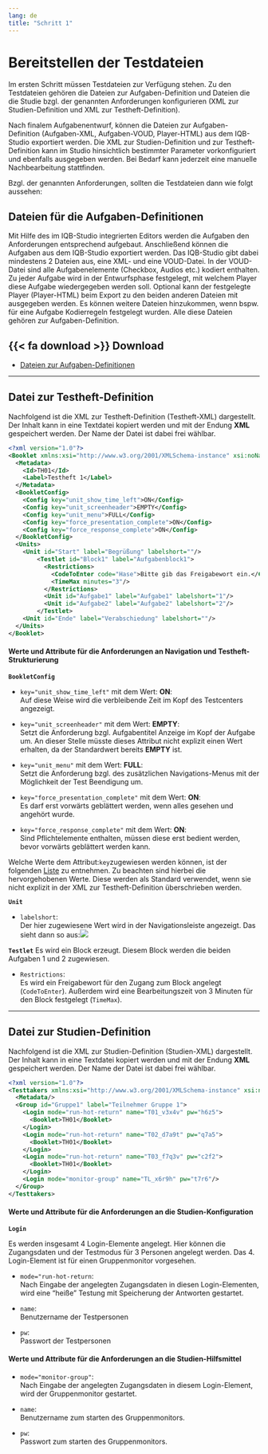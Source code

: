 ```yaml
---
lang: de
title: "Schritt 1"
---
```


# Bereitstellen der Testdateien

Im ersten Schritt müssen Testdateien zur Verfügung stehen. Zu den Testdateien gehören die Dateien zur Aufgaben-Definition und Dateien die die Studie bzgl. der genannten Anforderungen konfigurieren (XML zur Studien-Definition und XML zur Testheft-Definition).

Nach finalem Aufgabenentwurf, können die Dateien zur Aufgaben-Definition (Aufgaben-XML, Aufgaben-VOUD, Player-HTML) aus dem IQB-Studio exportiert werden. Die XML zur Studien-Definition und zur Testheft-Definition kann im Studio hinsichtlich bestimmter Parameter vorkonfiguriert und ebenfalls ausgegeben werden. Bei Bedarf kann jederzeit eine manuelle Nachbearbeitung stattfinden.

Bzgl. der genannten Anforderungen, sollten die Testdateien dann wie folgt aussehen:

## Dateien für die Aufgaben-Definitionen 

Mit Hilfe des im IQB-Studio integrierten Editors werden die Aufgaben den Anforderungen entsprechend aufgebaut. Anschließend können die Aufgaben aus dem IQB-Studio exportiert werden. Das IQB-Studio gibt dabei mindestens 2 Dateien aus, eine XML- und eine VOUD-Datei. In der VOUD-Datei sind alle Aufgabenelemente (Checkbox, Audios etc.) kodiert enthalten. Zu jeder Aufgabe wird in der Entwurfsphase festgelegt, mit welchem Player diese Aufgabe wiedergegeben werden soll. Optional kann der festgelegte Player (Player-HTML) beim Export zu den beiden anderen Dateien mit ausgegeben werden. Es können weitere Dateien hinzukommen, wenn bspw. für eine Aufgabe Kodierregeln festgelegt wurden. Alle diese Dateien gehören zur Aufgaben-Definition.

::: {.callout-note icon=false}
## {{< fa download >}} Download

* [Dateien zur Aufgaben-Definitionen](Beispiel-Aufgaben.zip)
:::

---

## Datei zur Testheft-Definition

Nachfolgend ist die XML zur Testheft-Definition (Testheft-XML) dargestellt. Der Inhalt kann in eine Textdatei kopiert werden und mit der Endung **XML** gespeichert werden. Der Name der Datei ist dabei frei wählbar.

```.xml
<?xml version="1.0"?>
<Booklet xmlns:xsi="http://www.w3.org/2001/XMLSchema-instance" xsi:noNamespaceSchemaLocation="https://raw.githubusercontent.com/iqb-berlin/testcenter/14.14.0/definitions/vo_Booklet.xsd">
  <Metadata>
    <Id>TH01</Id>
    <Label>Testheft 1</Label>
  </Metadata>
  <BookletConfig>
    <Config key="unit_show_time_left">ON</Config>
    <Config key="unit_screenheader">EMPTY</Config>
    <Config key="unit_menu">FULL</Config>
    <Config key="force_presentation_complete">ON</Config>
    <Config key="force_response_complete">ON</Config>
  </BookletConfig>
  <Units>
    <Unit id="Start" label="Begrüßung" labelshort=""/>
    	<Testlet id="Block1" label="Aufgabenblock1">
          <Restrictions>
            <CodeToEnter code="Hase">Bitte gib das Freigabewort ein.</CodeToEnter>
            <TimeMax minutes="3"/>
          </Restrictions>
          <Unit id="Aufgabe1" label="Aufgabe1" labelshort="1"/>
          <Unit id="Aufgabe2" label="Aufgabe2" labelshort="2"/>
	    </Testlet>
    <Unit id="Ende" label="Verabschiedung" labelshort=""/>
  </Units>
</Booklet>

```
#### Werte und Attribute für die Anforderungen an Navigation und Testheft-Strukturierung

**`BookletConfig`**

* `key="unit_show_time_left"` mit dem Wert: **ON**:<br>
Auf diese Weise wird die verbleibende Zeit im Kopf des Testcenters angezeigt.

* `key="unit_screenheader"` mit dem Wert: **EMPTY**:<br>
Setzt die Anforderung bzgl. Aufgabentitel Anzeige im Kopf der Aufgabe um. An dieser Stelle müsste dieses Attribut nicht explizit einen Wert erhalten, da der Standardwert bereits **EMPTY** ist.

* `key="unit_menu"` mit dem Wert: **FULL**:<br>
Setzt die Anforderung bzgl. des zusätzlichen Navigations-Menus mit der Möglichkeit der Test Beendigung um.

* `key="force_presentation_complete"` mit dem Wert: **ON**:<br>
Es darf erst vorwärts geblättert werden, wenn alles gesehen und angehört wurde.

* `key="force_response_complete"` mit dem Wert: **ON**:<br>
Sind Pflichtelemente enthalten, müssen diese erst bedient werden, bevor vorwärts geblättert werden kann.

::: {.callout-note}
Welche Werte dem Attribut:`key`zugewiesen werden können, ist der folgenden [Liste](https://pages.cms.hu-berlin.de/iqb/testcenter/pages/booklet-config.html) zu entnehmen. Zu beachten sind hierbei die hervorgehobenen Werte. Diese werden als Standard verwendet, wenn sie nicht explizit in der XML zur Testheft-Definition überschrieben werden.
:::

**`Unit`**

* `labelshort`:<br>
Der hier zugewiesene Wert wird in der Navigationsleiste angezeigt. Das sieht dann so aus:![](TC_Labelshort_Unit.png){fig-align="left"}

**`Testlet`**
Es wird ein Block erzeugt. Diesem Block werden die beiden Aufgaben 1 und 2 zugewiesen.

* `Restrictions`:<br>
Es wird ein Freigabewort für den Zugang zum Block angelegt (`CodeToEnter`). Außerdem wird eine Bearbeitungszeit von 3 Minuten für den Block festgelegt (`TimeMax`).

---

## Datei zur Studien-Definition

Nachfolgend ist die XML zur Studien-Definition (Studien-XML) dargestellt. Der Inhalt kann in eine Textdatei kopiert werden und mit der Endung **XML** gespeichert werden. Der Name der Datei ist dabei frei wählbar.

```.xml
<?xml version="1.0"?>
<Testtakers xmlns:xsi="http://www.w3.org/2001/XMLSchema-instance" xsi:noNamespaceSchemaLocation="https://raw.githubusercontent.com/iqb-berlin/testcenter/14.14.0/definitions/vo_Testtakers.xsd">
  <Metadata/>
  <Group id="Gruppe1" label="Teilnehmer Gruppe 1">
    <Login mode="run-hot-return" name="T01_v3x4v" pw="h6z5">
      <Booklet>TH01</Booklet>
    </Login>
    <Login mode="run-hot-return" name="T02_d7a9t" pw="q7a5">
      <Booklet>TH01</Booklet>
    </Login>
    <Login mode="run-hot-return" name="T03_f7q3v" pw="c2f2">
      <Booklet>TH01</Booklet>
    </Login>
    <Login mode="monitor-group" name="TL_x6r9h" pw="t7r6"/>
  </Group>
</Testtakers>
```

#### Werte und Attribute für die Anforderungen an die Studien-Konfiguration

**`Login`**

Es werden insgesamt 4 Login-Elemente angelegt. Hier können die Zugangsdaten und der Testmodus für 3 Personen angelegt werden. Das 4. Login-Element ist für einen Gruppenmonitor vorgesehen.

* `mode="run-hot-return`:<br>
Nach Eingabe der angelegten Zugangsdaten in diesen Login-Elementen, wird eine "heiße" Testung mit Speicherung der Antworten gestartet.

* `name`:<br>
Benutzername der Testpersonen

* `pw`:<br>
Passwort der Testpersonen

#### Werte und Attribute für die Anforderungen an die Studien-Hilfsmittel

* `mode="monitor-group"`:<br>
Nach Eingabe der angelegten Zugangsdaten in diesem Login-Element, wird der Gruppenmonitor gestartet.

* `name`:<br>
Benutzername zum starten des Gruppenmonitors.

* `pw`:<br>
Passwort zum starten des Gruppenmonitors.